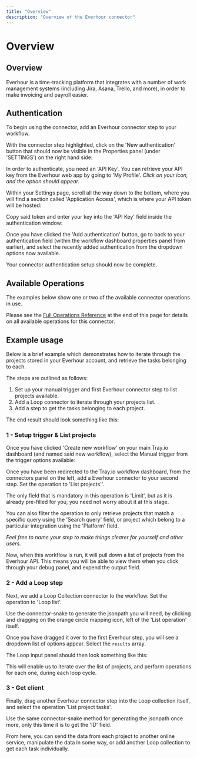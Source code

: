 ```yaml
---
title: "Overview"
description: "Overview of the Everhour connector"
---
```


# Overview

## Overview

Everhour is a time-tracking platform that integrates with a number of work management systems (including Jira, Asana, Trello, and more), in order to make invoicing and payroll easier.

## Authentication

To begin using the connector, add an Everhour connector step to your workflow.

With the connector step highlighted, click on the 'New authentication' button that should now be visible in the Properties panel (under 'SETTINGS') on the right hand side:

In order to authenticate, you need an 'API Key'. You can retrieve your API key from the Everhour web app by going to 'My Profile'. *Click on your icon, and the option should appear.*

Within your Settings page, scroll all the way down to the bottom, where you will find a section called 'Application Access', which is where your API token will be hosted:

Copy said token and enter your key into the 'API Key' field inside the authentication window:

Once you have clicked the 'Add authentication' button, go to back to your authentication field (within the workflow dashboard properties panel from earlier), and select the recently added authentication from the dropdown options now available.

Your connector authentication setup should now be complete.

## Available Operations

The examples below show one or two of the available connector operations in use.

Please see the [Full Operations Reference](#operationsFull) at the end of this page for details on all available operations for this connector.

## Example usage

Below is a brief example which demonstrates how to iterate through the projects stored in your Everhour account, and retrieve the tasks belonging to each.

The steps are outlined as follows:

1. Set up your manual trigger and first Everhour connector step to list projects available.
2. Add a Loop connector to iterate through your projects list.
3. Add a step to get the tasks belonging to each project.

The end result should look something like this:

### 1 - Setup trigger & List projects

Once you have clicked 'Create new workflow' on your main Tray.io dashboard (and named said new workflow), select the Manual trigger from the trigger options available:

Once you have been redirected to the Tray.io workflow dashboard, from the connectors panel on the left, add a Everhour connector to your second step. Set the operation to 'List projects''.

The only field that is mandatory in this operation is 'Limit', but as it is already pre-filled for you, you need not worry about it at this stage.

You can also filter the operation to only retrieve projects that match a specific query using the 'Search query' field, or project which belong to a particular integration using the 'Platform' field.

*Feel free to name your step to make things clearer for yourself and other users.*

Now, when this workflow is run, it will pull down a list of projects from the Everhour API. This means you will be able to view them when you click through your debug panel, and expend the output field.

### 2 - Add a Loop step

Next, we add a Loop Collection connector to the workflow. Set the operation to 'Loop list'.

Use the connector-snake to generate the jsonpath you will need, by clicking and dragging on the orange circle mapping icon, left of the 'List operation' itself.

Once you have dragged it over to the first Everhour step, you will see a dropdown list of options appear. Select the `results` array.

The Loop input panel should then look something like this:

This will enable us to iterate over the list of projects, and perform operations for each one, during each loop cycle.

### 3 - Get client

Finally, drag another Everhour connector step into the Loop collection itself, and select the operation 'List project tasks'.

Use the same connector-snake method for generating the jsonpath once more, only this time it is to get the 'ID' field.

From here, you can send the data from each project to another online service, manipulate the data in some way, or add another Loop collection to get each task individually.
